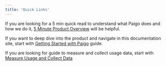 ```yaml
---
title: 'Quick Links'
---
```


If you are looking for a 5 min quick read to understand what Paigo does and how we do it, [5 Minute Product Overview](/overview/5-minute-product-overview) will be helpful.

If you want to deep dive into the product and navigate in this documentation site, start with [Getting Started with Paigo](/overview/getting-started-with-paigo) guide.

If you are looking for guide to measure and collect usage data, start with [Measure Usage and Collect Data](/measure-usage-and-collect-data)

